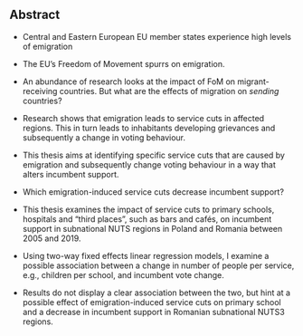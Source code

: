## Abstract

- Central and Eastern European EU member states experience high levels of emigration
- The EU’s Freedom of Movement spurrs on emigration.
- An abundance of research looks at the impact of FoM on migrant-receiving countries. But what are the effects of migration on *sending* countries?
- Research shows that emigration leads to service cuts in affected regions. This in turn leads to inhabitants developing grievances and subsequently a change in voting behaviour.
- This thesis aims at identifying specific service cuts that are caused by emigration and subsequently change voting behaviour in a way that alters incumbent support.
- Which emigration-induced service cuts decrease incumbent support?

- This thesis examines the impact of service cuts to primary schools, hospitals and “third places”, such as bars and cafés, on incumbent support in subnational NUTS regions in Poland and Romania between 2005 and 2019.
- Using two-way fixed effects linear regression models, I examine a possible association between a change in number of people per service, e.g., children per school, and incumbent vote change.
- Results do not display a clear association between the two, but hint at a possible effect of emigration-induced service cuts on primary school and a decrease in incumbent support in Romanian subnational NUTS3 regions.
